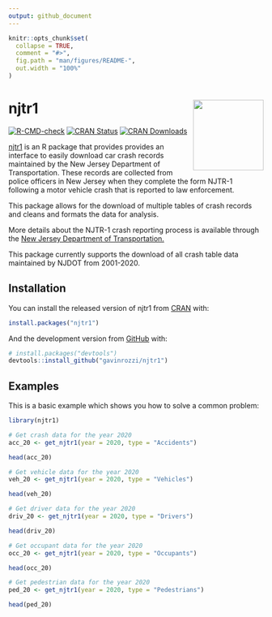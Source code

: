 ```yaml
---
output: github_document
---
```


<!-- README.md is generated from README.Rmd. Please edit that file -->

```r
knitr::opts_chunk$set(
  collapse = TRUE,
  comment = "#>",
  fig.path = "man/figures/README-",
  out.width = "100%"
)
```

# njtr1 <a href='https://gavinrozzi.github.io/njtr1/'><img src='man/figures/logo.png' align="right" height="139" /></a>

 <!-- badges: start -->
  [![R-CMD-check](https://github.com/gavinrozzi/njtr1/workflows/R-CMD-check/badge.svg)](https://github.com/gavinrozzi/njtr1/actions)
  [![CRAN Status](https://www.r-pkg.org/badges/version-last-release/njtr1)](https://www.r-pkg.org/badges/version-last-release/njtr1)
  [![CRAN Downloads](https://cranlogs.r-pkg.org/badges/grand-total/njtr1)](https://cranlogs.r-pkg.org/badges/grand-total/njtr1)
  <!-- badges: end -->

[njtr1](https://gavinrozzi.github.io/njtr1/index.html) is an R package that provides provides an interface to easily download car crash records maintained by the New Jersey Department of Transportation. These records are collected from police officers in New Jersey when they complete the form NJTR-1 following a motor vehicle crash that is reported to law enforcement.

This package allows for the download of multiple tables of crash records and cleans and formats the data for analysis.

More details about the NJTR-1 crash reporting process is available through the [New Jersey Department of Transportation.](https://www.state.nj.us/transportation/refdata/accident/pdf/NJTR-1CrashReportManual12517.pdf)

This package currently supports the download of all crash table data maintained by NJDOT from 2001-2020.

## Installation

You can install the released version of njtr1 from [CRAN](https://CRAN.R-project.org) with:

``` r
install.packages("njtr1")
```

And the development version from [GitHub](https://github.com/) with:

``` r
# install.packages("devtools")
devtools::install_github("gavinrozzi/njtr1")
```
## Examples

This is a basic example which shows you how to solve a common problem:

```r
library(njtr1)

# Get crash data for the year 2020
acc_20 <- get_njtr1(year = 2020, type = "Accidents")

head(acc_20)

# Get vehicle data for the year 2020
veh_20 <- get_njtr1(year = 2020, type = "Vehicles")

head(veh_20)

# Get driver data for the year 2020
driv_20 <- get_njtr1(year = 2020, type = "Drivers")

head(driv_20)

# Get occupant data for the year 2020
occ_20 <- get_njtr1(year = 2020, type = "Occupants")

head(occ_20)

# Get pedestrian data for the year 2020
ped_20 <- get_njtr1(year = 2020, type = "Pedestrians")

head(ped_20)


```

